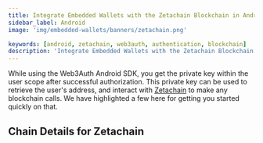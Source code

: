```yaml
---
title: Integrate Embedded Wallets with the Zetachain Blockchain in Android
sidebar_label: Android
image: 'img/embedded-wallets/banners/zetachain.png'

keywords: [android, zetachain, web3auth, authentication, blockchain]
description: 'Integrate Embedded Wallets with the Zetachain Blockchain in Android | Embedded Wallets'
---
```



While using the Web3Auth Android SDK, you get the private key within the user scope after successful authorization. This private key can be used to retrieve the user's address, and interact with [Zetachain](https://ethereum.org/) to make any blockchain calls. We have highlighted a few here for getting you started quickly on that.

## Chain Details for Zetachain

<ChainDetailsZetachain />

<EVMInteraction />

